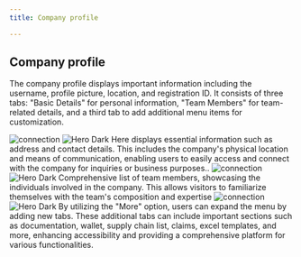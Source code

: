 ```yaml
---
title: Company profile

---
```

## Company profile
The company profile displays important information including the username, profile picture, location, and registration ID. It consists of three tabs: "Basic Details" for personal information, "Team Members" for team-related details, and a third tab to add additional menu items for customization.


<Steps>
  <Step title="Basic details">
   <img
  className="block dark:hidden"
  src="/images/img/company profile.png"
  alt="connection"
/>
<img
  className="hidden dark:block"
  src="/images/img/company profile-b.png"
  alt="Hero Dark"
/>
    Here displays essential information such as address and contact details. This includes the company's physical location and means of communication, enabling users to easily access and connect with the company for inquiries or business purposes..
  </Step>
  <Step title="Team member">
     <img
  className="block dark:hidden"
  src="/images/img/company profile - teammates.png"
  alt="connection"
/>
<img
  className="hidden dark:block"
  src="/images/img/company profile - teammates-b.png"
  alt="Hero Dark"
/>
    Comprehensive list of team members, showcasing the individuals involved in the company. This allows visitors to familiarize themselves with the team's composition and expertise
  </Step>


<Step title="More">
   <img
  className="block dark:hidden"
  src="/images/img/company profile- more.png"
  alt="connection"
/>
<img
  className="hidden dark:block"
  src="/images/img/company profile- more-b.png"
  alt="Hero Dark"
/>
    By utilizing the "More" option, users can expand the menu by adding new tabs. These additional tabs can include important sections such as documentation, wallet, supply chain list, claims, excel templates, and more, enhancing accessibility and providing a comprehensive platform for various functionalities.
  </Step>



</Steps>







